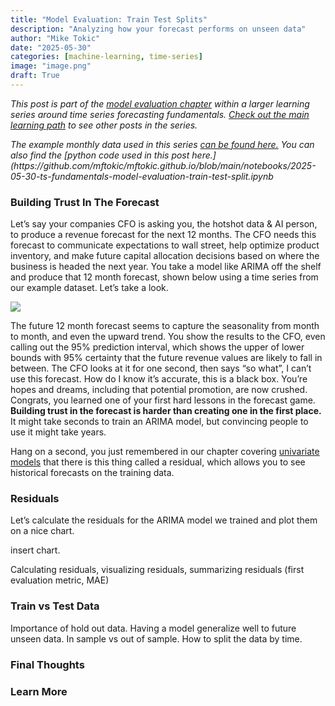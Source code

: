 ```yaml
---
title: "Model Evaluation: Train Test Splits"
description: "Analyzing how your forecast performs on unseen data"
author: "Mike Tokic"
date: "2025-05-30"
categories: [machine-learning, time-series]
image: "image.png"
draft: True
---
```


*This post is part of the [model evaluation chapter](https://mftokic.github.io/posts/2025-05-13-ts-fundamentals-model-evaluation/) within a larger learning series around time series forecasting fundamentals. [Check out the main learning path](https://mftokic.github.io/posts/2024-09-25-ts-fundamentals/) to see other posts in the series.* 

*The example monthly data used in this series [can be found here.](https://github.com/mftokic/mftokic.github.io/blob/main/posts/2024-10-02-ts-fundamentals-whats-a-time-series/example_ts_data.csv) You can also find the [python code used in this post here.](https://github.com/mftokic/mftokic.github.io/blob/main/notebooks/2025-05-30-ts-fundamentals-model-evaluation-train-test-split.ipynb*

### Building Trust In The Forecast

Let's say your companies CFO is asking you, the hotshot data & AI person, to produce a revenue forecast for the next 12 months. The CFO needs this forecast to communicate expectations to wall street, help optimize product inventory, and make future capital allocation decisions based on where the business is headed the next year. You take a model like ARIMA off the shelf and produce that 12 month forecast, shown below using a time series from our example dataset. Let's take a look. 

![](./chart1.png)

The future 12 month forecast seems to capture the seasonality from month to month, and even the upward trend. You show the results to the CFO, even calling out the 95% prediction interval, which shows the upper of lower bounds with 95% certainty that the future revenue values are likely to fall in between. The CFO looks at it for one second, then says "so what", I can't use this forecast. How do I know it's accurate, this is a black box. You're hopes and dreams, including that potential promotion, are now crushed. Congrats, you learned one of your first hard lessons in the forecast game. **Building trust in the forecast is harder than creating one in the first place.** It might take seconds to train an ARIMA model, but convincing people to use it might take years. 

Hang on a second, you just remembered in our chapter covering [univariate models](https://mftokic.github.io/posts/2025-03-24-ts-fundamentals-univariate-models/) that there is this thing called a residual, which allows you to see historical forecasts on the training data.

### Residuals

Let's calculate the residuals for the ARIMA model we trained and plot them on a nice chart. 

insert chart. 

Calculating residuals, visualizing residuals, summarizing residuals (first evaluation metric, MAE)

### Train vs Test Data

Importance of hold out data. Having a model generalize well to future unseen data. In sample vs out of sample. How to split the data by time.  

### Final Thoughts


### Learn More